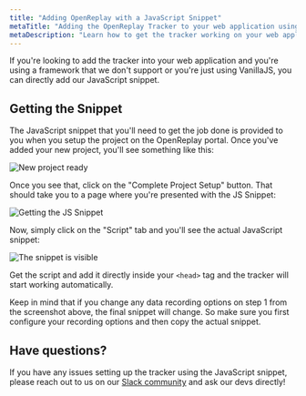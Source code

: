 ```yaml
---
title: "Adding OpenReplay with a JavaScript Snippet"
metaTitle: "Adding the OpenReplay Tracker to your web application using the JS Snippet"
metaDescription: "Learn how to get the tracker working on your web application using the JS Snippet"
---
```


If you're looking to add the tracker into your web application and you're using a framework that we don't support or you're just
using VanillaJS, you can directly add our JavaScript snippet.

## Getting the Snippet

The JavaScript snippet that you'll need to get the job done is provided to you when you setup the project on the OpenReplay portal.
Once you've added your new project, you'll see something like this:

![New project ready](./images/snippet/new-project-ready.png)

Once you see that, click on the "Complete Project Setup" button. 
That should take you to a page where you're presented with the JS Snippet:


![Getting the JS Snippet](./images/snippet/getting-snippet.png)

Now, simply click on the "Script" tab and you'll see the actual JavaScript snippet:

![The snippet is visible](./images/snippet/snippet-visible.png)

Get the script and add it directly inside your `<head>` tag and the tracker will start working automatically.

<Aside type="tip">
Keep in mind that if you change any data recording options on step 1 from the screenshot above, the final snippet will change.
So make sure you first configure your recording options and then copy the actual snippet.
</Aside>

## Have questions?

If you have any issues setting up the tracker using the JavaScript snippet, please reach out to us on our [Slack community](https://slack.openreplay.com/) and ask our devs directly!
<GoDeeperFooter />

